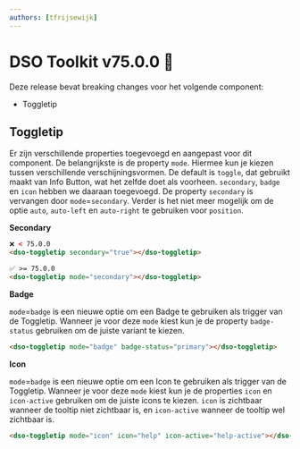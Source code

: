 ```yaml
---
authors: [tfrijsewijk]
---
```


# DSO Toolkit v75.0.0 🍟

Deze release bevat breaking changes voor het volgende component:

- Toggletip

<!-- truncate -->

## Toggletip

Er zijn verschillende properties toegevoegd en aangepast voor dit component. De belangrijkste is de property `mode`. Hiermee kun je kiezen tussen verschillende verschijningsvormen. De default is `toggle`, dat gebruikt maakt van Info Button, wat het zelfde doet als voorheen. `secondary`, `badge` en `icon` hebben we daaraan toegevoegd. De property `secondary` is vervangen door `mode`=`secondary`. Verder is het niet meer mogelijk om de optie `auto`, `auto-left` en `auto-right` te gebruiken voor `position`.

**Secondary**
```html
❌ < 75.0.0
<dso-toggletip secondary="true"></dso-toggletip>

✅ >= 75.0.0
<dso-toggletip mode="secondary"></dso-toggletip>
```

**Badge**

`mode`=`badge` is een nieuwe optie om een Badge te gebruiken als trigger van de Toggletip. Wanneer je voor deze `mode` kiest kun je de property `badge-status` gebruiken om de juiste variant te kiezen.
```html
<dso-toggletip mode="badge" badge-status="primary"></dso-toggletip>
```

**Icon**

`mode`=`badge` is een nieuwe optie om een Icon te gebruiken als trigger van de Toggletip. Wanneer je voor deze `mode` kiest kun je de properties `icon` en `icon-active` gebruiken om de juiste icons te kiezen. `icon` is zichtbaar wanneer de tooltip niet zichtbaar is, en `icon-active` wanneer de tooltip wel zichtbaar is.
```html
<dso-toggletip mode="icon" icon="help" icon-active="help-active"></dso-toggletip>
```
